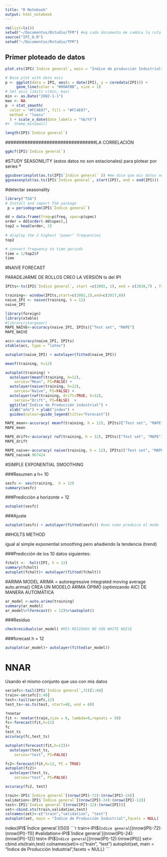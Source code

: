 ```yaml
---
title: "R Notebook"
output: html_notebook
---
```



```r
rm(list=ls())
setwd("~/Documentos/Rstudio/TFM") #xq cada documento me cambia la ruta
source("IPI_O.R")
setwd("~/Documentos/Rstudio/TFM")
```

## Primer ploteado de datos

```r
plot.xts(IPI$`Índice general`, main = "Índice de producción Industrial")
```


```r
# Base plot with date axis
p <- ggplot(data = IPI, aes(x = date(IPI), y = coredata(IPI))) + 
     geom_line(color = "#00AFBB", size = 1)
# Set axis limits c(min, max)
min <- as.Date("2002-1-1")
max <- NA
p  + stat_smooth(
  color = "#FC4E07", fill = "#FC4E07",
  method = "loess"
  ) + scale_x_date(date_labels = "%b/%Y") 
#+  theme_minimal()
```


```r
length(IPI$`Índice general`)
```

#################################LA CORRELACIÓN


```r
ggAcf(IPI$`Índice general`)
```


#STUDY SEASONILITY (estos datos no son estacionales)
para plotear por series
º
```r
ggsubseriesplot(as.ts(IPI$`Índice general` )) #me dice que mis datos no son estacionales pero creo que simplemente el objeto ts está mañ hecho
ggseasonplot(as.ts(IPI$`Índice general`, start(IPI), end = end(IPI)))
```


#detectar seasonality


```r
library("TSA")
# Install and import TSA package
 p = periodogram(IPI$`Índice general`)
```

```r
dd = data.frame(freq=p$freq, spec=p$spec)
order = dd[order(-dd$spec),]
top2 = head(order, 2)
 
# display the 2 highest "power" frequencies
top2
```

```r
# convert frequency to time periods
time = 1/top2$f
time
```



#NAIVE FORECAST

PARADEJARME DE ROLLOS CREO LA VERSIÓN ts del IPI
```r
IPIts<-ts(IPI$`Índice general`, start =c(2002, 1), end = c(2018,7) , frequency = 12)
```



```r
training<- window(IPIts,start=c(2002,1),end=c(2017,8))
naive_IPI <- naive(training, h = 12)
naive_IPI 
```



```r
library(foreign)
library(xtable)
#library(stargazer)
MAPE_NAIVE<-accuracy(naive_IPI, IPIts)["Test set", "MAPE"]
MAPE_NAIVE

acc<-accuracy(naive_IPI, IPIts)
xtable(acc, type = "latex")
```
```r
autoplot(naive_IPI) + autolayer(fitted(naive_IPI)) 
```


```r
meanf(training, h=12)
```


```r
autoplot(training) +
  autolayer(meanf(training, h=12),
    series="Mean", PI=FALSE) +
  autolayer(naive(training, h=12),
    series="Naïve", PI=FALSE) +
  autolayer(rwf(training, drift=TRUE, h=12),
    series="Drift", PI=FALSE)  +
  ggtitle("Índice de Producción industrial") +
  xlab("año") + ylab("index") +
  guides(colour=guide_legend(title="Forecast"))
```


```r
MAPE_mean<-accuracy( meanf(training, h = 12), IPIts)["Test set", "MAPE"]
MAPE_mean
```
```r
MAPE_drift<-accuracy( rwf(training, h = 12), IPIts)["Test set", "MAPE"]
MAPE_drift
```


```r
MAPE_naive<-accuracy( naive(training, h = 12), IPIts)["Test set", "MAPE"]
MAPE_naive4.967424
```




#SIMPLE EXPONENTIAL SMOOTHING

###Resumen a h= 10
```r
sesfc <- ses(training,  h = 12)
summary(sesfc)

```

###Predicción a horizonte = 12

```r
autoplot(sesfc)
```


###Ajuste

```r
autoplot(sesfc) + autolayer(fitted(sesfc)) #veo como predoice el mode lo cada valor
```


##HOLTS METHOD 

igual al simple exponential smoothing pero añadiendo la tendencia (trend)


###Predicción de los 10 datos siguientes:
```r
fcholt <-  holt(IPI, h = 12)
summary(fcholt)
autoplot(fcholt)+ autolayer(fitted(fcholt))
```



#ARIMA MODEL
ARIMA = autoregressive integrated moving average
auto.arima() CREA UN MODELO ARIMA ÓPIMO (optimizando AIC) DE MANERA AUTOMÁTICA
```r
ar_model <-auto.arima(training)
summary(ar_model)
ar_model%>%forecast(h = 12)%>%autoplot()

```

###Residuo
```r

checkresiduals(ar_model) #MIS RESIDUOS NO SON WHITE NOISE

```

###forecast h = 12

```r
autoplot(ar_model)+ autolayer(fitted(ar_model))

```
# NNAR 
Usando el mismo conjunto que uso con mis datos

```r
seriefc<-tail(IPI$`Índice general`,72)[1:60]
train<-seriefc[1:48]
test<-tail(seriefc,12)
test_ts<-as.ts(test, start=48, end = 60)
```


```r
?nnetar
fit <- nnetar(train,size = 6, lambda=0,repeats = 50)
fc<-forecast(fit,h=12)
fc
test_ts
accuracy(fc,test_ts)
```

```r
autoplot(forecast(fit,h=12))+
  autolayer(test_ts,
    series="test", PI=FALSE)

```


```r
fc2<-forecast(fit,h=12, PI = TRUE)
autoplot(fc2)+
  autolayer(test_ts,
    series="test", PI=FALSE)
```
```r
accuracy(fc2, test)
```



         

```r
train<-IPI$`Índice general`[(nrow(IPI)-72):(nrow(IPI)-24)]
validation<-IPI$`Índice general`[(nrow(IPI)-24):(nrow(IPI)-12)]
test<-IPI$`Índice general`[(nrow(IPI)-12):(nrow(IPI))]
set<-cbind.xts(train,validation,test)
colnames(set)<-c("train","validation", "test")
autoplot(set, main = "Índice de Producción Industrial",facets = NULL)

```

index(IPI$`Índice general`)[50])
```r
train<-IPI$`Índice general`[(nrow(IPI)-72):(nrow(IPI)-11)]
#validation<-IPI$`Índice general`[(nrow(IPI)-24):(nrow(IPI)-12)]
test<-IPI$`Índice general`[(nrow(IPI)-12):(nrow(IPI))]
set<-cbind.xts(train,test)
colnames(set)<-c("train", "test")
autoplot(set, main = "Índice de Producción Industrial",facets = NULL)
```


